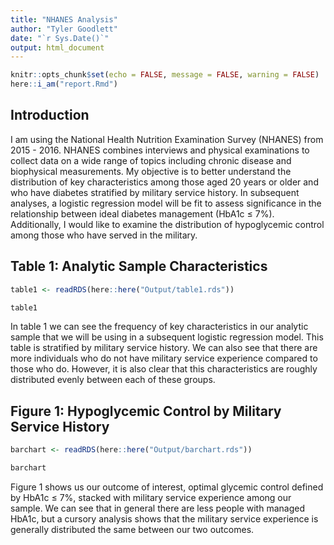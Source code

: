 ```yaml
---
title: "NHANES Analysis"
author: "Tyler Goodlett"
date: "`r Sys.Date()`"
output: html_document
---
```


```r
knitr::opts_chunk$set(echo = FALSE, message = FALSE, warning = FALSE)
here::i_am("report.Rmd")
```

## Introduction

I am using the National Health Nutrition Examination Survey (NHANES) from 2015 - 2016. NHANES combines interviews and physical examinations to collect data on a wide range of topics including chronic disease and biophysical measurements. My objective is to better understand the distribution of key characteristics  among those aged 20 years or older and who have diabetes stratified by military service history. In subsequent analyses, a logistic regression model will be fit to assess significance in the relationship between ideal diabetes management (HbA1c &#8804; 7%). Additionally, I would like to examine the distribution of hypoglycemic control among those who have served in the military.

## Table 1: Analytic Sample Characteristics

```r
table1 <- readRDS(here::here("Output/table1.rds"))

table1

```

In table 1 we can see the frequency of key characteristics in our analytic sample that we will be using in a subsequent logistic regression model. This table is stratified by military service history. We can also see that there are more individuals who do not have military service experience compared to those who do. However, it is also clear that this characteristics are roughly distributed evenly between each of these groups.

## Figure 1: Hypoglycemic Control by Military Service History

```r
barchart <- readRDS(here::here("Output/barchart.rds"))

barchart

```

Figure 1 shows us our outcome of interest, optimal glycemic control defined by HbA1c &#8804; 7%, stacked with military service experience among our sample. We can see that in general there are less people with managed HbA1c, but a cursory analysis shows that the military service experience is generally distributed the same between our two outcomes.